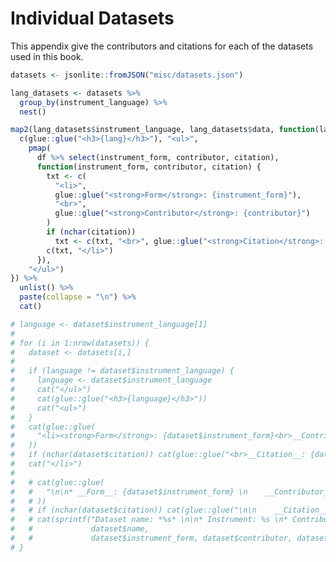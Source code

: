 # Individual Datasets {#appendix-data}

This appendix give the contributors and citations for each of the datasets used in this book.

```r
datasets <- jsonlite::fromJSON("misc/datasets.json")
```

```r
lang_datasets <- datasets %>%
  group_by(instrument_language) %>%
  nest()

map2(lang_datasets$instrument_language, lang_datasets$data, function(lang, df) {
  c(glue::glue("<h3>{lang}</h3>"), "<ul>",
    pmap(
      df %>% select(instrument_form, contributor, citation),
      function(instrument_form, contributor, citation) {
        txt <- c(
          "<li>",
          glue::glue("<strong>Form</strong>: {instrument_form}"),
          "<br>",
          glue::glue("<strong>Contributor</strong>: {contributor}")
        )
        if (nchar(citation))
          txt <- c(txt, "<br>", glue::glue("<strong>Citation</strong>: {citation}"))
        c(txt, "</li>")
      }),
    "</ul>")
}) %>%
  unlist() %>%
  paste(collapse = "\n") %>%
  cat()

# language <- dataset$instrument_language[1]
# 
# for (i in 1:nrow(datasets)) {
#   dataset <- datasets[i,]
#   
#   if (language != dataset$instrument_language) {
#     language <- dataset$instrument_language
#     cat("</ul>")
#     cat(glue::glue("<h3>{language}</h3>"))
#     cat("<ul>")
#   }
#   cat(glue::glue(
#     "<li><strong>Form</strong>: {dataset$instrument_form}<br>__Contributor__: {dataset$contributor}"
#   ))
#   if (nchar(dataset$citation)) cat(glue::glue("<br>__Citation__: {dataset$citation}"))
#   cat("</li>")
#   
#   # cat(glue::glue(
#   #   "\n\n* __Form__: {dataset$instrument_form} \n    __Contributor__: {dataset$contributor}"
#   # ))
#   # if (nchar(dataset$citation)) cat(glue::glue("\n\n    __Citation__: {dataset$citation}"))
#   # cat(sprintf("Dataset name: *%s* \n\n* Instrument: %s \n* Contributor: %s\n* Citation: %s\n\n",
#   #             dataset$name, 
#   #             dataset$instrument_form, dataset$contributor, dataset$citation))
# }
```
